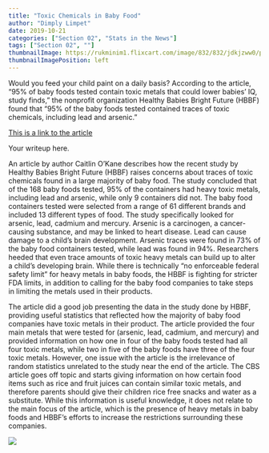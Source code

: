 ```yaml
---
title: "Toxic Chemicals in Baby Food"
author: "Dimply Limpet"
date: 2019-10-21
categories: ["Section 02", "Stats in the News"]
tags: ["Section 02", ""]
thumbnailImage: https://rukminim1.flixcart.com/image/832/832/jdkjzww0/poster/a/k/c/small-baby-aamusing-paint-dirty-pobabyaamusingpaintdirty-original-imaf2ggxghsygn2a.jpeg?q=70
thumbnailImagePosition: left
---
```


Would you feed your child paint on a daily basis? According to the article, “95% of baby foods tested contain toxic metals that could lower babies' IQ, study finds,” the nonprofit organization Healthy Babies Bright Future (HBBF) found that “95% of the baby foods tested contained traces of toxic chemicals, including lead and arsenic.” 

[This is a link to the article](https://www.cbsnews.com/news/baby-foods-toxic-metals-95-of-baby-foods-contain-arsenic-lead-that-could-lower-babies-iq-study-finds/)

<!--more-->

Your writeup here.

An article by author Caitlin O’Kane describes how the recent study by Healthy Babies Bright Future (HBBF) raises concerns about traces of toxic chemicals found in a large majority of baby food. The study concluded that of the 168 baby foods tested, 95% of the containers had heavy toxic metals, including lead and arsenic, while only 9 containers did not. The baby food containers tested were selected from a range of 61 different brands and included 13 different types of food. The study specifically looked for arsenic, lead, cadmium and mercury. Arsenic is a carcinogen, a cancer-causing substance, and may be linked to heart disease. Lead can cause damage to a child’s brain development. Arsenic traces were found in 73% of the baby food containers tested, while lead was found in 94%. Researchers heeded that even trace amounts of toxic heavy metals can build up to alter a child’s developing brain. While there is technically “no enforceable federal safety limit” for heavy metals in baby foods, the HBBF is fighting for stricter FDA limits, in addition to calling for the baby food companies to take steps in limiting the metals used in their products.

The article did a good job presenting the data in the study done by HBBF, providing useful statistics that reflected how the majority of baby food companies have toxic metals in their product. The article provided the four main metals that were tested for (arsenic, lead, cadmium, and mercury) and provided information on how one in four of the baby foods tested had all four toxic metals, while two in five of the baby foods have three of the four toxic metals. However, one issue with the article is the irrelevance of random statistics unrelated to the study near the end of the article. The CBS article goes off topic and starts giving information on how certain food items such as rice and fruit juices can contain similar toxic metals, and therefore parents should give their children rice free snacks and water as a substitute. While this information is useful knowledge, it does not relate to the main focus of the article, which is the presence of heavy metals in baby foods and HBBF’s efforts to increase the restrictions surrounding these companies.

![](https://rukminim1.flixcart.com/image/832/832/jdkjzww0/poster/a/k/c/small-baby-aamusing-paint-dirty-pobabyaamusingpaintdirty-original-imaf2ggxghsygn2a.jpeg?q=70)